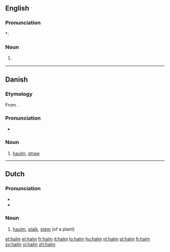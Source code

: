 ==English==

===Pronunciation===
*: {{rhymes|ɔːm}}

===Noun===
{{en-noun|-}}
# {{botany}} {{alternative spelling of|haulm}}

----

==Danish==
{{wikipedia|lang=da}}

===Etymology===

From {{etyl|non|da}} {{term|halmr|lang=non}}.

===Pronunciation===
* {{IPA|/halm/|[halˀm]|lang=da}}

===Noun===
{{da-noun|en|-}}

# [[haulm]], [[straw]]

----

==Dutch==
===Pronunciation===
* {{rhymes|ɑlm|lang=nl}}
* {{audio|Nl-halm.ogg|Audio}}

===Noun===
{{nl-noun|g||halmpje}}

# [[haulm]], [[stalk]], [[stem]] (of a plant)

[[et:halm]]
[[el:halm]]
[[fr:halm]]
[[it:halm]]
[[lo:halm]]
[[hu:halm]]
[[nl:halm]]
[[pl:halm]]
[[fi:halm]]
[[sv:halm]]
[[vi:halm]]
[[zh:halm]]